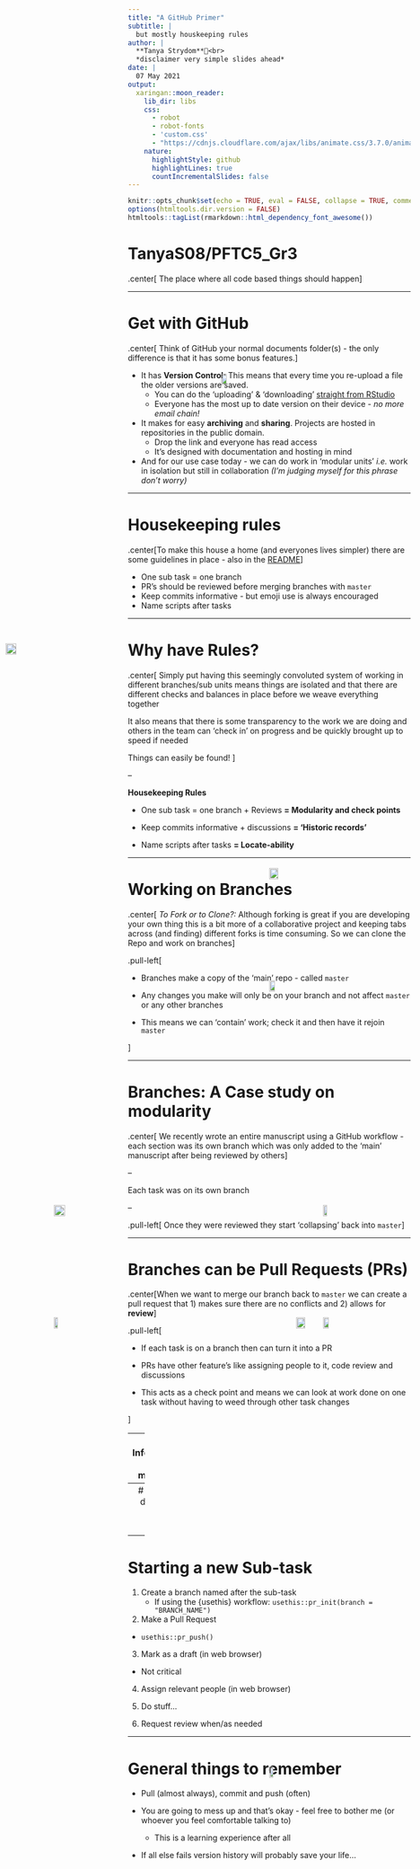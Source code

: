 ```yaml
---
title: "A GitHub Primer"
subtitle: | 
  but mostly houskeeping rules
author: |
  **Tanya Strydom**🐾<br>
  *disclaimer very simple slides ahead*
date: |
  07 May 2021
output:
  xaringan::moon_reader:
    lib_dir: libs
    css:
      - robot
      - robot-fonts 
      - 'custom.css'
      - "https://cdnjs.cloudflare.com/ajax/libs/animate.css/3.7.0/animate.min.css"
    nature:
      highlightStyle: github
      highlightLines: true
      countIncrementalSlides: false
---
```


```r
knitr::opts_chunk$set(echo = TRUE, eval = FALSE, collapse = TRUE, comment = ">")
options(htmltools.dir.version = FALSE)
htmltools::tagList(rmarkdown::html_dependency_font_awesome())
```

# TanyaS08/PFTC5_Gr3

.center[
The place where all code based things should happen
]

<span style="margin: 0;
  position: absolute;
  top: 30%;
  left: 1%;">
  <img src="img/PFTC_Gr3.png" width="99%" /></span>

---

# Get with GitHub

.center[
Think of GitHub your normal documents folder(s) - the only difference is that it has some bonus features.
]

* It has **Version Control:** This means that every time you re-upload a file the older versions are saved.
  + You can do the 'uploading' & 'downloading' [straight from RStudio](https://happygitwithr.com/rstudio-git-github.html)
  + Everyone has the most up to date version on their device - *no more email chain!*
  

* It makes for easy **archiving** and **sharing**. Projects are hosted in repositories in the public domain.
  + Drop the link and everyone has read access
  + It's designed with documentation and hosting in mind

* And for our use case today - we can do work in 'modular units' *i.e.* work in isolation but still in collaboration *(I'm judging myself for this phrase don't worry)*


---

# Housekeeping rules

.center[To make this house a home (and everyones lives simpler) there are some guidelines in place - also in the [README](https://github.com/TanyaS08/PFTC5_Gr3#readme)]

+ One sub task = one branch
+ PR's should be reviewed before merging branches with `master`
+ Keep commits informative - but emoji use is always encouraged
+ Name scripts after tasks


<span style="margin: 0;
  position: absolute;
  top: 60%;
  left: 10%;">
  <img src="img/annotate.png" width="50%" /></span>
  
<span style="margin: 0;
  position: absolute;
  top: 60%;
  left: 55%;">
  <img src="img/document.png" width="90%" /></span>

---

# Why have Rules?

.center[
Simply put having this seemingly convoluted system of working in different branches/sub units means things are isolated and that there are different checks and balances in place before we weave everything together

It also means that there is some transparency to the work we are doing and others in the team can 'check in' on progress and be quickly brought up to speed if needed

Things can easily be found!
]

--

**Housekeeping Rules**

+ One sub task = one branch + Reviews **= Modularity and check points**

+ Keep commits informative + discussions **= 'Historic records'**

+ Name scripts after tasks **= Locate-ability**


---

# Working on Branches

.center[ *To Fork or to Clone?:*
Although forking is great if you are developing your own thing this is a bit more of a collaborative project and keeping tabs across (and finding) different forks is time consuming. So we can clone the Repo and work on branches
]

.pull-left[

* Branches make a copy of the 'main' repo - called `master`

* Any changes you make will only be on your branch and not affect `master` or any other branches

* This means we can 'contain' work; check it and then have it rejoin `master`



]

---

# Branches: A Case study on modularity

.center[ 
We recently wrote an entire manuscript using a GitHub workflow - each section was its own branch which was only added to the 'main' manuscript after being reviewed by others
]

--

Each task was on its own branch

<span style="margin: 0;
  position: absolute;
  top: 40%;
  left: 50%;">
  <img src="img/Branch_initial.png" width="90%" /></span>


--

.pull-left[ Once they were reviewed they start 'collapsing' back into `master`]

<span style="margin: 0;
  position: absolute;
  top: 60%;
  left: 10%;">
  <img src="img/Branch_merge.png" width="60%" /></span>


---

# Branches can be Pull Requests (PRs)

.center[When we want to merge our branch back to `master` we can create a 
pull request that 1) makes sure there are no conflicts and 2) allows for **review**]

.pull-left[

* If each task is on a branch then can turn it into a PR

* PRs have other feature's like assigning people to it, code review and discussions

* This acts as a check point and means we can look at work done on one task without having to weed through other task changes

]

<span style="margin: 0;
  position: absolute;
  top: 45%;
  left: 50%;">
  <img src="img/PR.png" width="69%" /></span>
  
<span style="margin: 0;
  position: absolute;
  top: 55%;
  left: 60%;">
  <img src="img/Assign.png" width="60%" /></span>
  
  
<span style="margin: 0;
  position: absolute;
  top: 80%;
  left: 50%;">
  <img src="img/Comment.png" width="60%" /></span>

---
# Informative commit messages

.center[I like to say the information is in the emojj... but maybe not always. *i.e. I just want to have fun with commit messages here...* ]

<span style="margin: 0;
  position: absolute;
  top: 40%;
  left: 10%;">
  <img src="img/Commit1.png" width="60%" /></span>
  
<span style="margin: 0;
  position: absolute;
  top: 50%;
  left: 40%;">
  <img src="img/Commit2.png" width="80%" /></span>
  
<span style="margin: 0;
  position: absolute;
  top: 70%;
  left: 10%;">
  <img src="img/Commit3.png" width="70%" /></span>
  
<span style="margin: 0;
  position: absolute;
  top: 70%;
  left: 60%;">
  <img src="img/Commit4.png" width="90%" /></span>

---
# Can also document things in the PR

<span style="margin: 0;
  position: absolute;
  top: 18%;
  left: 40%;">
  <img src="img/Convo.png" width="70%" /></span>

---
# Starting a new Sub-task

1. Create a branch named after the sub-task
    + If using the {usethis} workflow: `usethis::pr_init(branch = "BRANCH_NAME")`
    
2. Make a Pull Request
  + `usethis::pr_push()`
  
3. Mark as a draft (in web browser)
  + Not critical
  
4. Assign relevant people (in web browser)

5. Do stuff...

6. Request review when/as needed

---
# General things to remember

+ Pull (almost always), commit and push (often)

+ You are going to mess up and that's okay - feel free to bother me (or whoever you feel comfortable talking to)

  + This is a learning experience after all
  
+ If all else fails version history will probably save your life...

<span style="margin: 0;
  position: absolute;
  top: 55%;
  left: 10%;">
  <img src="img/sleepy.png" width="100%" /></span>
  
<span style="margin: 0;
  position: absolute;
  top: 60%;
  left: 60%;">
  <img src="img/octobiwan.png" width="70%" /></span>
